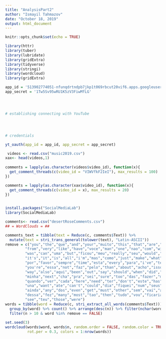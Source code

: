 ```yaml
---
title: "AnalysisPart2"
author: "Ismayil Tahmazov"
date: "October 18, 2019"
output: html_document
---
```


```r
knitr::opts_chunk$set(echo = TRUE)
```


```r

library(httr)
library(tuber)
library(lubridate)
library(gridExtra)
library(tidyverse)
library(stringi)
library(wordcloud)
library(gridExtra)

```


```r
app_id = '513902774051-nfunqdrtndpb7jkp1t069rbcut20vif6.apps.googleusercontent.com'
app_secret = '1Tw5Sv95wRU1K5zV3FiwMfLG'




# establishing connecting with YouTube




# credentials 

yt_oauth(app_id = app_id, app_secret = app_secret)

```










```r

 

 videos <- read.csv("music2019.csv")
xax<- head(videos,1)
  
comments = lapply(as.character(videos$video_id), function(x){
  get_comment_threads(c(video_id = "VIWVfkF2IeI"), max_results = 100)
})

comments = lapply(as.character(xax$video_id), function(x){
  get_comment_threads(c(video_id = x), max_results = 20)
})
 


```
```r
install.packages("SocialMediaLab")
library(SocialMediaLab)
```


```r
comments<- read.csv("desertRoseComments.csv")
## = WordClouds = ##

comments_text = tibble(text = Reduce(c, comments$Text)) %>%
  mutate(text = stri_trans_general(tolower(text), "Latin-ASCII"))
remove = c("you","the","que","and","your","muito","this","that","are","for","cara",
         "from","very","like","have","voce","man","one","nao","com","with","mais",
         "was","can","uma","but","ficou","meu","really","seu","would","sua","more",
         "it's","it","is","all","i'm","mas","como","just","make","what","esse","how",
         "por","favor","sempre","time","esta","every","para","i've","tem","will",
         "you're","essa","not","faz","pelo","than","about","acho","isso",
         "way","also","aqui","been","out","say","should","when","did","mesmo",
         "minha","next","cha","pra","sei","sure","too","das","fazer","made",
         "quando","ver","cada","here","need","ter","don't","este","has","tambem",
         "una","want","ate","can't","could","dia","fiquei","num","seus","tinha","vez",
         "ainda","any","dos","even","get","must","other","sem","vai","agora","desde","haytraochoanh",
         "dessa","fez","many","most","tao","then","tudo","vou","ficaria","foi","pela","hay","100m","qua","<U+C544><U+B2CC><U+C904>","dong","100tr","khong","thanh","thuat","trang","quyen","trong","chinh","g2019","mexico","tikixcurnondicungmin","<U+C544><U+B2CC><U+C904>","vong","tieng","miniacs","bit.ly","ten","mong","coa","aaa","quen","min","chi","hat","lam","ban","duac","nai","nghe","lai","roi","nai","bai","ngan","nai","xem","view","nay","yeu","cung","day","100",
         "see","teu","those","were")
words = tibble(word = Reduce(c, stri_extract_all_words(comments$Text))) %>%
  group_by(word) %>% count() %>% arrange(desc(n)) %>% filter(nchar(word) >= 2) %>%
  filter(n > 10 & word %in% remove == FALSE) 
 
set.seed(3)
wordcloud(words$word, words$n, random.order = FALSE, random.color = TRUE,
          rot.per = 0.3, colors = 1:nrow(words))
```